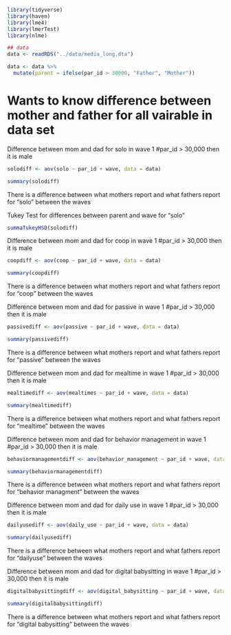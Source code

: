 ```r
library(tidyverse)
library(haven)
library(lme4)
library(lmerTest)
library(nlme)
```

```r
## data
data <- readRDS("../data/media_long.dta")

data <- data %>%
  mutate(parent = ifelse(par_id > 30000, "Father", "Mother"))
```


# Wants to know difference between mother and father for all vairable in data set 


Difference between mom and dad for solo in wave 1
#par_id > 30,000 then it is male 
```r

solodiff <- aov(solo ~ par_id + wave, data = data)

summary(solodiff)
```
There is a difference between what mothers report and what fathers report for "solo" between the waves

Tukey Test for differences between parent and wave for "solo"
```r
summaTukeyHSD(solodiff)
```




Difference between mom and dad for coop in wave 1
#par_id > 30,000 then it is male 
```r

coopdiff <- aov(coop ~ par_id + wave, data = data)

summary(coopdiff)
```
There is a difference between what mothers report and what fathers report for "coop" between the waves 


Difference between mom and dad for passive in wave 1
#par_id > 30,000 then it is male 
```r

passivediff <- aov(passive ~ par_id + wave, data = data)

summary(passivediff)
```
There is a difference between what mothers report and what fathers report for "passive" between the waves

Difference between mom and dad for mealtime in wave 1
#par_id > 30,000 then it is male 
```r

mealtimediff <- aov(mealtimes ~ par_id + wave, data = data)

summary(mealtimediff)
```
There is a difference between what mothers report and what fathers report for "mealtime" between the waves


Difference between mom and dad for behavior management in wave 1
#par_id > 30,000 then it is male 
```r

behaviormanagementdiff <- aov(behavior_management ~ par_id + wave, data = data)

summary(behaviormanagementdiff)
```
There is a difference between what mothers report and what fathers report for "behavior managment" between the waves


Difference between mom and dad for daily use in wave 1
#par_id > 30,000 then it is male 
```r

dailyusediff <- aov(daily_use ~ par_id + wave, data = data)

summary(dailyusediff)
```
There is a difference between what mothers report and what fathers report for "dailyuse" between the waves


Difference between mom and dad for digital babysitting in wave 1
#par_id > 30,000 then it is male 
```r

digitalbabysittingdiff <- aov(digital_babysitting ~ par_id + wave, data = data)

summary(digitalbabysittingdiff)
```
There is a difference between what mothers report and what fathers report for "digital babysitting" between the waves
